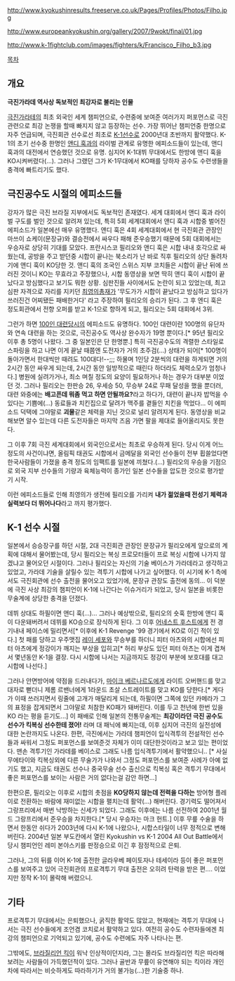 http://www.kyokushinresults.freeserve.co.uk/Pages/Profiles/Photos/Filho.jpg

http://www.europeankyokushin.org/gallery/2007/9wokt/final/01.jpg

http://www.k-1fightclub.com/images/fighters/k/Francisco_Filho_b3.jpg

[[목차]]

== 개요 ==

'''극진가라데 역사상 독보적인 최강자로 불리는 인물'''

[[극진가라테]]의 최초 외국인 세계 챔피언으로, 수련중에 보여준 여러가지 퍼포먼스로 극진관련으로 최강 논쟁을 할때 빠지지 않고 등장하는 선수. 가장 뛰어난 챔피언중 한명으로 자주 언급되며, 극진회관 선수로선 최초로 [[K-1]]선수로 2000년대 초반까지 활약했다. K-1의 초기 선수중 한명인 [[앤디 훅]]과의 라이벌 관계로 유명한 에피소드들이 있는데, 앤디 훅과의 대전에서 연승했던 것으로 유명. 심지어 K-1대뷔 무대에서도 한방에 앤디 훅을 KO시켜버렸다(...). 그러나 그랬던 그가 K-1무대에서 KO패를 당하자 공수도 수련생들을 충격에 빠트리기도 했다.

== 극진공수도 시절의 에피소드들 ==

강자가 많은 극진 브라질 지부에서도 독보적인 존재였다. 세계 대회에서 앤디 훅과 라이벌 구도를 벌인 것으로 알려져 있는데, 특히 5회 세계대회에서 앤디 훅과 시합중 벌어진 에피소드가 일본에선 매우 유명했다. 앤디 훅은 4회 세계대회에서 현 극진회관 관장인 마쓰이 쇼케이(문장규)와 결승전에서 싸우다 패해 준우승했기 때문에 5회 대회에서는 우승자로 상당히 기대를 모았다. 프란시스코 필리오와 앤디 훅은 시합 내내 호각으로 싸웠는데, 공방을 주고 받던중 시합이 끝나는 북소리가 난 바로 직후 필리오의 상단 돌려차기에 앤디 훅이 KO당한 것. 앤디 훅의 조국인 스위스 지부 코치들은 시합이 끝난 뒤에 쓰러진 것이니 KO는 무효라고 주장했으나, 시합 동영상을 보면 딱히 앤디 훅이 시합이 끝났다고 방심했다고 보기도 뭐한 상황. 심판진들 사이에서도 논란이 되고 있었는데, 최고 심판 자격으로 자리를 지키던 [[최영의]]총재가 '무도가가 시합이 끝났다고 방심하고 있다가 쓰러진건 어찌됐든 패배한거다' 라고 주장하여 필리오의 승리가 된다. 그 후 엔디 훅은 정도회관에서 전향 오퍼를 받고 K-1으로 향하게 되고, 필리오는 5회 대회에서 3위. 

그런가 하면 [[100인 대련]]당시의 에피소드도 유명하다. 100인 대련이란 100명의 유단자와 연속 대련을 하는 것으로, 극진공수도 역사상 완수자가 19명 뿐이다.[* 95년 필리오 이후 총 5명이 나왔다. 그 중 일본인은 단 한명뿐.] 특히 극진공수도의 격렬한 스타일로 스파링을 하고 나면 이게 끝날 때쯤엔 도전자가 거의 초주검(...) 상태가 되어[* 100명이 돌아가면서 한대씩만 때려도 100대다!--;;; 하물며 1인당 2분씩의 대련을 하게되면 거의 2시간 동안 싸우게 되는데, 2시간 동안 일방적으로 때린다 하더라도 체력소모가 엄청나다.] 병원에 실려가거나, 최소 며칠 정도의 요양이 필요하거나 하는 경우가 대부분 이었던 것. 그러나 필리오는 한판승 26, 우세승 50, 무승부 24로 무패 달성을 했을 뿐더러, 대련 와중에는 '''배고픈데 뭐좀 먹고 하면 안될까요?'''라고 하다가, 대련이 끝나자 밥먹을 수 있다는 기쁨에(...) 동료들과 치킨집으로 달려가 맥주를 곁들인 치킨을 먹었다... 이 에피소드 덕택에 그야말로 '''괴물'''같은 체력을 지닌 것으로 널리 알려지게 된다. 동영상을 비교해보면 알수 있는데 다른 도전자들은 마지막 즈음 가면 팔을 제대로 들어올리지도 못한다.

그 이후 7회 극진 세계대회에서 외국인으로서는 최초로 우승하게 된다. 당시 이게 어느정도의 사건이냐면, 올림픽 태권도 시합에서 금메달을 외국인 선수들이 전부 휩쓸었다면 한국사람들이 가졌을 충격 정도의 임팩트를 일본에 끼쳤다.(...) 필리오의 우승을 기점으로 외국 지부 선수들의 기량과 육체능력이 종가인 일본 선수들을 압도한 것으로 평가받기 시작.

이런 에피소드들로 인해 최영의가 생전에 필리오를 가리켜 '''내가 젊었을때 전성기 체력과 실력보다 더 뛰어나다'''라고 까지 평가했다.

== K-1 선수 시절 ==

일본에서 승승장구를 하던 시절, 2대 극진회관 관장인 문장규가 필리오에게 앞으로의 계획에 대해서 물어봤는데, 당시 필리오는 복싱 프로모터들이 프로 복싱 시합에 나가지 않겠냐고 물어오던 시절이다. 그러나 필리오는 자신의 기술 베이스가 가라데라고 생각하고 있었고, 가라데 기술을 살릴수 있는 격투기 시합에 나가고 싶어했다. 이 시기에 K-1 측에서도 극진회관에 선수 출전을 물어오고 있었기에, 문장규 관장도 출전에 동의... 이 덕분에 극진 사상 최강의 챔피언이 K-1에 나간다는 이슈거리가 되었고, 당시 일본을 비롯한 무술계에 상당한 충격을 던졌다.

데뷔 상대도 하필이면 앤디 훅(...)... 그러나 예상밖으로, 필리오의 숏훅 한방에 앤디 훅이 다운돼버려서 데뷔를 KO승으로 장식하게 된다. 그 이후 [[어네스트 후스트]]에게 전 경기내내 페이스에 밀리면서[* 이후에  K-1 Revenge '99 경기에서 KO로 이긴 적이 있다.] 첫 패를 당하고 우주맷집 [[레이 세포]]와 무승부를 하더니 피터 아츠와의 시합에선 피터 아츠에게 정강이가 깨지는 부상을 입히고[* 허리 부상도 있던 피터 아츠는 이게 겹쳐서 몇년동안 K-1을 결장. 다시 시합에 나서는 지금까지도 정강이 부분에 보호대를 대고 시합에 나선다.]

그러나 안면방어에 약점을 드러내다가, [[마이크 베르나르도]]에게 라이트 오버핸드를 맞고 대자로 뻗더니 제롬 르밴너에게 1라운드 초살 스트레이트를 맞고 KO를 당한다.[* 게다가 이때 쓰러지면서 링줄에 고개가 매달리게 되는데, 하필이면 그쪽에 있던 카메라가 그의 표정을 잡게되면서 그야말로 처참한 KO패가 돼버린다. 이를 두고 천년에 한번 있을 KO 라는 평을 듣기도...] 이 패배로 인해 일본의 전통무술계는 '''최강이라던 극진 공수도 선수가 킥복싱 선수한테 졌어!''' 라며 대 패닉에 빠지는데, 이후 심지어 극진의 실전성에 대한 논란까지도 나온다. 한편, 극진에서는 가라데 챔피언이 입식격투의 전설적인 선수들과 싸워서 그정도 퍼포먼스를 보여준것 자체가 이미 대단한것이라고 보고 있는 편이었다. 맨손 격투기인 가라데를 베이스로 그래도 나름 입식격투기에서 활약했으니.. [* 사실 무에타이와 킥복싱외에 다른 무술가가 나와서 그정도 퍼포먼스를 보여준 사례가 아예 없기도 했고, 지금도 태권도 선수나 중국무술 선수 출신으로 킥복싱 혹은 격투기 무대에서 좋은 퍼포먼스를 보이는 사람은 거의 없다는걸 감안 하면...]

한편으론, 필리오는 이후로 시합의 촛점을 '''KO당하지 않는데 전력을 다하는''' 방어형 플레이로 전환하는 바람에 재미없는 시합을 펼치는데 활약(...) 해버린다. 경기력도 떨어져서 그랑프리에서 매번 낙방하는 신세가 되었다. 그래도 이후에는 나름 선전하여 2001년 월드 그랑프리에서 준우승을 차지한다.[* 당시 우승자는 마크 헌트.] 이후 무릎 수술을 하면서 한동안 쉬다가 2003년에 다시 K-1에 나왔으나, 시합스타일이 너무 정적으로 변해버린다. 2004년 일본 부도칸에서 열린 Kyokushin vs K-1 2004 All Out Battle에서 당시 챔피언인 레미 본야스키를 판정승으로 이긴 후 잠정적으로 은퇴.

그러나, 그의 뒤를 이어 K-1에 출전한 글라우베 페이토자나 테세이라 등이 좋은 퍼포먼스를 보여주고 있어 극진회관의 프로격투기 무대 출전은 오히려 탄력을 받은 편.... 이었지만 정작 K-1이 몰락해 버렸으니.


== 기타 ==

프로격투기 무대에서는 은퇴했으나, 굵직한 활약도 많았고, 현재에는 격투기 무대에 나서는 극진 선수들에게 조언겸 코치로서 활약하고 있다. 여전히 공수도 수련자들에겐 최강의 챔피언으로 기억되고 있기에, 공수도 수련에도 자주 나타나는 편.

그밖에도, [[브라질리언 킥]]이 워낙 인상적이던지라, 그는 몰라도 브라질리언 킥은 따라해보려는 사람들이 가득했던적이 있다. 그러나 골반과 무릎이 유연해야 되는 킥이라 개인차에 따라서는 비슷하게도 따라하기가 거의 불가능(...)한 기술중 하나.
